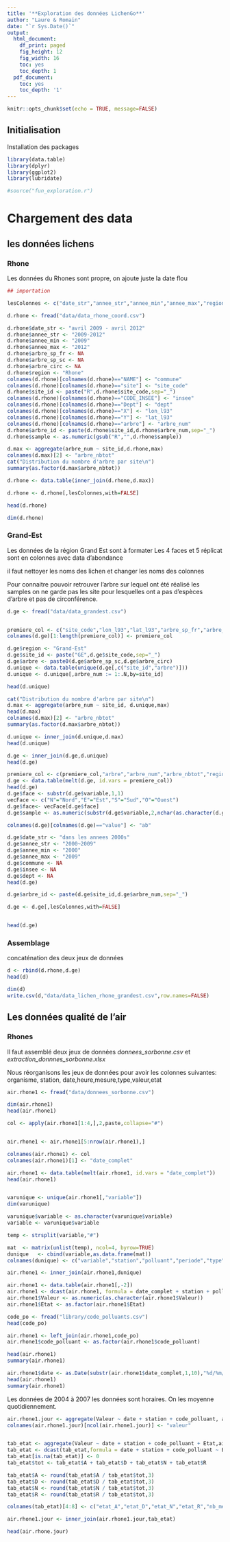 ```yaml
---
title: '**Exploration des données LichenGo**'
author: "Laure & Romain"
date: "`r Sys.Date()`"
output:
  html_document:
    df_print: paged
    fig_height: 12
    fig_width: 16
    toc: yes
    toc_depth: 1
  pdf_document:
    toc: yes
    toc_depth: '1'
---
```


```r
knitr::opts_chunk$set(echo = TRUE, message=FALSE)
```

## Initialisation

Installation des packages
```r

library(data.table)
library(dplyr)
library(ggplot2)
library(lubridate)

#source("fun_exploration.r")

```

# Chargement des data

## les données lichens

### Rhone 

Les données du Rhones sont propre, on ajoute juste la date flou

```r
## importation

lesColonnes <- c("date_str","annee_str","annee_min","annee_max","region","site_id","site_code","commune","insee","dept","lon_l93","lat_l93","arbre_id","arbre_num","arbre_nbtot","arbre_sp_fr","arbre_sp_sc","arbre_circ","face","sample","sp","ab")

d.rhone <- fread("data/data_rhone_coord.csv")

d.rhone$date_str <- "avril 2009 - avril 2012"
d.rhone$annee_str <- "2009-2012"
d.rhone$annee_min <- "2009"
d.rhone$annee_max <- "2012" 
d.rhone$arbre_sp_fr <- NA
d.rhone$arbre_sp_sc <- NA
d.rhone$arbre_circ <- NA
d.rhone$region <- "Rhone"
colnames(d.rhone)[colnames(d.rhone)=="NAME"] <- "commune"
colnames(d.rhone)[colnames(d.rhone)=="site"] <- "site_code"
d.rhone$site_id <- paste("R",d.rhone$site_code,sep="_")
colnames(d.rhone)[colnames(d.rhone)=="CODE_INSEE"] <- "insee"
colnames(d.rhone)[colnames(d.rhone)=="Dept"] <- "dept"
colnames(d.rhone)[colnames(d.rhone)=="X"] <- "lon_l93"
colnames(d.rhone)[colnames(d.rhone)=="Y"] <- "lat_l93"
colnames(d.rhone)[colnames(d.rhone)=="arbre"] <- "arbre_num"
d.rhone$arbre_id <- paste(d.rhone$site_id,d.rhone$arbre_num,sep="_")
d.rhone$sample <- as.numeric(gsub("R","",d.rhone$sample))

d.max <- aggregate(arbre_num ~ site_id,d.rhone,max)
colnames(d.max)[2] <- "arbre_nbtot"
cat("Distribution du nombre d'arbre par site\n")
summary(as.factor(d.max$arbre_nbtot))

d.rhone <- data.table(inner_join(d.rhone,d.max))

d.rhone <- d.rhone[,lesColonnes,with=FALSE]

head(d.rhone)

dim(d.rhone)

```

### Grand-Est

Les données de la région Grand Est sont à formater
Les 4 faces et 5 réplicat sont en colonnes avec data d'abondance

il faut nettoyer les noms des lichen et changer les noms des colonnes

Pour connaitre pouvoir retrouver l'arbre sur lequel ont été réalisé
les samples on ne garde pas les site pour lesquelles ont a pas
d'espèces d'arbre et pas de circonférence.


```r

d.ge <- fread("data/data_grandest.csv")


premiere_col <- c("site_code","lon_l93","lat_l93","arbre_sp_fr","arbre_sp_sc","arbre_circ","sp")
colnames(d.ge)[1:length(premiere_col)] <- premiere_col

d.ge$region <- "Grand-Est"
d.ge$site_id <- paste("GE",d.ge$site_code,sep="_")
d.ge$arbre <- paste0(d.ge$arbre_sp_sc,d.ge$arbre_circ)
d.unique <- data.table(unique(d.ge[,c("site_id","arbre")]))
d.unique <- d.unique[,arbre_num := 1:.N,by=site_id]

head(d.unique)

cat("Distribution du nombre d'arbre par site\n")
d.max <- aggregate(arbre_num ~ site_id, d.unique,max)
head(d.max)
colnames(d.max)[2] <- "arbre_nbtot"
summary(as.factor(d.max$arbre_nbtot))

d.unique <- inner_join(d.unique,d.max)
head(d.unique)

d.ge <- inner_join(d.ge,d.unique)
head(d.ge)

premiere_col <- c(premiere_col,"arbre","arbre_num","arbre_nbtot","region","site_id")
d.ge <- data.table(melt(d.ge, id.vars = premiere_col))
head(d.ge)
d.ge$face <- substr(d.ge$variable,1,1)
vecFace <- c("N"="Nord","E"="Est","S"="Sud","O"="Ouest")
d.ge$face<- vecFace[d.ge$face]
d.ge$sample <- as.numeric(substr(d.ge$variable,2,nchar(as.character(d.ge$variable))))

colnames(d.ge)[colnames(d.ge)=="value"] <- "ab"

d.ge$date_str <- "dans les annees 2000s"
d.ge$annee_str <- "2000~2009"
d.ge$annee_min <- "2000"
d.ge$annee_max <- "2009" 
d.ge$commune <- NA
d.ge$insee <- NA
d.ge$dept <- NA
head(d.ge)

d.ge$arbre_id <- paste(d.ge$site_id,d.ge$arbre_num,sep="_")

d.ge <- d.ge[,lesColonnes,with=FALSE]


head(d.ge)

```


### Assemblage

concaténation des deux jeux de données


```r
d <- rbind(d.rhone,d.ge)
head(d)

dim(d)
write.csv(d,"data/data_lichen_rhone_grandest.csv",row.names=FALSE)

```




## Les données qualité de l'air

### Rhones

Il faut assemblé deux jeux de données _donnees_sorbonne.csv_ et
_extraction_donnnes_sorbonne.xlsx_

Nous réorganisons les jeux de données pour avoir les colonnes
suivantes: 
organisme, station, date,heure,mesure,type,valeur,etat

```r

air.rhone1 <- fread("data/donnees_sorbonne.csv")

dim(air.rhone1)
head(air.rhone1)

col <- apply(air.rhone1[1:4,],2,paste,collapse="#")


air.rhone1 <- air.rhone1[5:nrow(air.rhone1),]

colnames(air.rhone1) <- col
colnames(air.rhone1)[1] <- "date_complet"

air.rhone1 <- data.table(melt(air.rhone1, id.vars = "date_complet"))
head(air.rhone1)


varunique <- unique(air.rhone1[,"variable"])
dim(varunique)

varunique$variable <- as.character(varunique$variable)
variable <- varunique$variable

temp <- strsplit(variable,"#")

mat  <- matrix(unlist(temp), ncol=4, byrow=TRUE)
dunique   <- cbind(variable,as.data.frame(mat))
colnames(dunique) <- c("variable","station","polluant","periode","type")

air.rhone1 <- inner_join(air.rhone1,dunique)

air.rhone1 <- data.table(air.rhone1[,-2])
air.rhone1 <- dcast(air.rhone1, formula = date_complet + station + polluant + periode ~ type, value.var = "value")
air.rhone1$Valeur <- as.numeric(as.character(air.rhone1$Valeur))
air.rhone1$Etat <- as.factor(air.rhone1$Etat)

code_po <- fread("library/code_polluants.csv")
head(code_po)

air.rhone1 <- left_join(air.rhone1,code_po)
air.rhone1$code_polluant <- as.factor(air.rhone1$code_polluant)

head(air.rhone1)
summary(air.rhone1)

air.rhone1$date <- as.Date(substr(air.rhone1$date_complet,1,10),"%d/%m/%Y")
head(air.rhone1)
summary(air.rhone1)
```


Les données de 2004 à 2007 les données sont horaires. On les moyenne
quotidiennement. 

```r
air.rhone1.jour <- aggregate(Valeur ~ date + station + code_polluant, air.rhone1, mean, na.rm = TRUE)
colnames(air.rhone1.jour)[ncol(air.rhone1.jour)] <- "valeur"


tab_etat <- aggregate(Valeur ~ date + station + code_polluant + Etat,air.rhone1,length)
tab_etat <- dcast(tab_etat,formula = date + station + code_polluant ~ Etat, value.var="Valeur")
tab_etat[is.na(tab_etat)] <- 0
tab_etat$tot <- tab_etat$A + tab_etat$D + tab_etat$N + tab_etat$R

tab_etat$A <- round(tab_etat$A / tab_etat$tot,3)
tab_etat$D <- round(tab_etat$D / tab_etat$tot,3)
tab_etat$N <- round(tab_etat$N / tab_etat$tot,3)
tab_etat$R <- round(tab_etat$R / tab_etat$tot,3)

colnames(tab_etat)[4:8] <- c("etat_A","etat_D","etat_N","etat_R","nb_mesure")

air.rhone1.jour <- inner_join(air.rhone1.jour,tab_etat)

head(air.rhone.jour)

```
